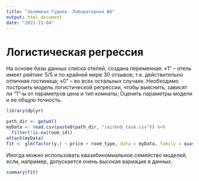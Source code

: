 ```yaml
---
title: "Зелимхан Гудиев. Лабораторная №6"
output: html_document
date: "2022-11-04"
---
```

# Логистическая регрессия

На основе базы данных списка отелей, создана переменная:
«1” – отель имеет рейтинг 5/5 и по крайней мере 30 отзывов; т.е. действительно отличная гостиница;
«0” – во всех остальных случаях.
Необходимо построить модель логистической регрессии, чтобы выяснить, зависят ли “1”-ы от параметров цена и тип комнаты;
Оценить параметры модели и ее общую точность.
```r
library(dplyr)
```

```r
path_dir <- getwd()
myData <- read.csv(paste0(path_dir, "/airbnb_task.csv")) %>%
  filter(!is.na(room_id))
attach(myData)
fit <- glm(factor(y.) ~ price + room_type, data = myData, family = quasibinomial())
```

Иногда можно использовать квазибиномиальное семейство моделей, если, например, допускается очень высокая вариация в данных.
```r
summary(fit)
```

